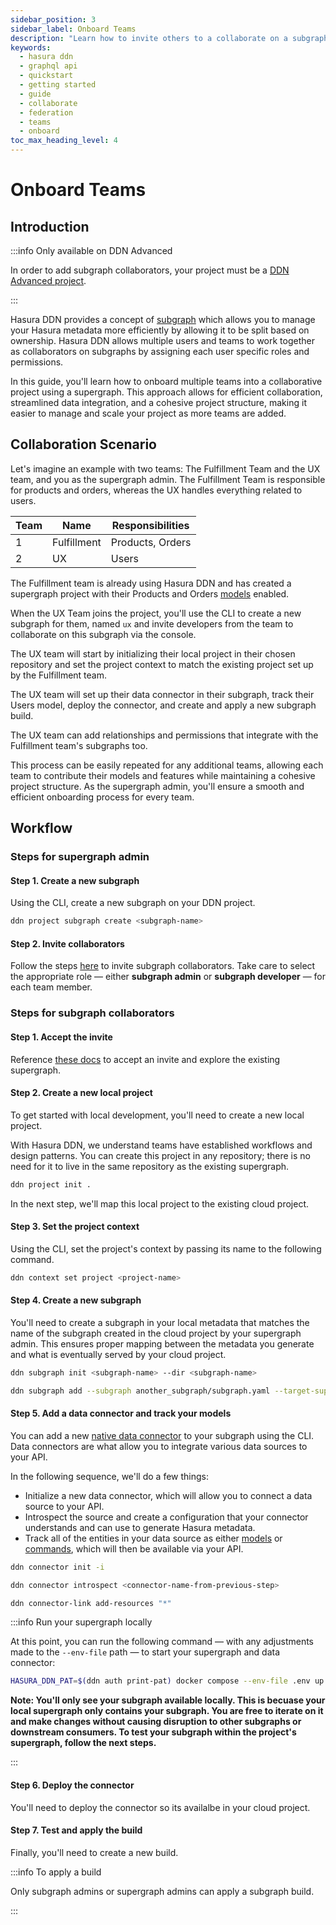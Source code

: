 ```yaml
---
sidebar_position: 3
sidebar_label: Onboard Teams
description: "Learn how to invite others to a collaborate on a subgraph."
keywords:
  - hasura ddn
  - graphql api
  - quickstart
  - getting started
  - guide
  - collaborate
  - federation
  - teams
  - onboard
toc_max_heading_level: 4
---
```



# Onboard Teams

## Introduction

:::info Only available on DDN Advanced

In order to add subgraph collaborators, your project must be a [DDN Advanced project](https://hasura.io/pricing/ddn).

:::

Hasura DDN provides a concept of [subgraph](/project-configuration/subgraphs/#introduction) which allows you to manage
your Hasura metadata more efficiently by allowing it to be split based on ownership. Hasura DDN allows multiple users
and teams to work together as collaborators on subgraphs by assigning each user specific roles and permissions.

In this guide, you'll learn how to onboard multiple teams into a collaborative project using a supergraph. This approach
allows for efficient collaboration, streamlined data integration, and a cohesive project structure, making it easier to
manage and scale your project as more teams are added.

## Collaboration Scenario

Let's imagine an example with two teams: The Fulfillment Team and the UX team, and you as the supergraph admin. The
Fulfillment Team is responsible for products and orders, whereas the UX handles everything related to users.

| Team | Name        | Responsibilities |
|------|-------------|------------------|
| 1    | Fulfillment | Products, Orders |
| 2    | UX          | Users            |

The Fulfillment team is already using Hasura DDN and has created a supergraph project with their Products and Orders
[models](/supergraph-modeling/models.mdx) enabled.

When the UX Team joins the project, you'll use the CLI to create a new subgraph for them, named
`ux` and invite developers from the team to collaborate on this subgraph via the console.

The UX team will start by initializing their local project in their chosen repository and set the project
context to match the existing project set up by the Fulfillment team.

The UX team will set up their data connector in their subgraph, track their Users model, deploy the connector, and
create and apply a new subgraph build.

The UX team can add relationships and permissions that integrate with the Fulfillment team's subgraphs too.

This process can be easily repeated for any additional teams, allowing each team to contribute their models and features
while maintaining a cohesive project structure. As the supergraph admin, you'll ensure a smooth and efficient onboarding
process for every team.

## Workflow

### Steps for supergraph admin

#### Step 1. Create a new subgraph

Using the CLI, create a new subgraph on your DDN project.

```bash title="In a project directory, run the following:"
ddn project subgraph create <subgraph-name>
```

#### Step 2. Invite collaborators

Follow the steps [here](/getting-started/collaborate/invite.mdx#how-to-invite-collaborators) to invite subgraph
collaborators. Take care to select the appropriate role — either **subgraph admin** or **subgraph developer** — for each
team member.

### Steps for subgraph collaborators

#### Step 1. Accept the invite

Reference [these docs](/getting-started/collaborate/invite.mdx#how-to-accept-a-collaboration-invite) to accept an invite
and explore the existing supergraph.

#### Step 2. Create a new local project

To get started with local development, you'll need to create a new local project.

With Hasura DDN, we understand teams have established workflows and design patterns. You can create this project in any
repository; there is no need for it to live in the same repository as the existing supergraph.

```bash title="Run the following:"
ddn project init .
```

In the next step, we'll map this local project to the existing cloud project.

#### Step 3. Set the project context

Using the CLI, set the project's context by passing its name to the following command.

```bash title="Pass the cloud project's name of the existing supergraph:"
ddn context set project <project-name>
```

#### Step 4. Create a new subgraph

You'll need to create a subgraph in your local metadata that matches the name of the subgraph created in the cloud
project by your supergraph admin. This ensures proper mapping between the metadata you generate and what is eventually
served by your cloud project.

```bash title="Create a subgraph matching the name of the subgraph provisioned for you by the supergraph admin:"
ddn subgraph init <subgraph-name> --dir <subgraph-name>
```

```bash title="Then, add the new subgraph to your supergraph's configuration file:"
ddn subgraph add --subgraph another_subgraph/subgraph.yaml --target-supergraph ./supergraph.yaml
```

#### Step 5. Add a data connector and track your models

You can add a new [native data connector](/connectors/overview.mdx) to your subgraph using the CLI. Data connectors are
what allow you to integrate various data sources to your API.

In the following sequence, we'll do a few things:

- Initialize a new data connector, which will allow you to connect a data source to your API.
- Introspect the source and create a configuration that your connector understands and can use to generate Hasura
  metadata.
- Track all of the entities in your data source as either [models](/supergraph-modeling/models.mdx) or
  [commands](/supergraph-modeling/commands.mdx), which will then be available via your API.

```bash title="Run this command and follow the prompts for your connector:"
ddn connector init -i
```

```bash title="Then, introspect your data source to generate configuration files:"
ddn connector introspect <connector-name-from-previous-step>
```

```bash title="Finally, track all your resources:"
ddn connector-link add-resources "*"
```

:::info Run your supergraph locally

At this point, you can run the following command — with any adjustments made to the `--env-file` path — to start your
supergraph and data connector:

```bash
HASURA_DDN_PAT=$(ddn auth print-pat) docker compose --env-file .env up --build --watch
```

**Note: You'll only see your subgraph available locally. This is becuase your local supergraph only contains your
subgraph. You are free to iterate on it and make changes without causing disruption to other subgraphs or downstream
consumers. To test your subgraph within the project's supergraph, follow the next steps.**

:::

#### Step 6. Deploy the connector

You'll need to deploy the connector so its availalbe in your cloud project.

#### Step 7. Test and apply the build

Finally, you'll need to create a new build.

:::info To apply a build

Only subgraph admins or supergraph admins can apply a subgraph build.

:::
